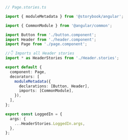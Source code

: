 ```ts
// Page.stories.ts

import { moduleMetadata } from '@storybook/angular';

import { CommonModule } from '@angular/common';

import Button from './button.component';
import Header from './header.component';
import Page from './page.component';

//👇 Imports all Header stories
import * as HeaderStories from './Header.stories';

export default {
  component: Page,
  decorators: [
    moduleMetadata({
      declarations: [Button, Header],
      imports: [CommonModule],
    }),
  ],
};

export const LoggedIn = {
  args: {
    ...HeaderStories.LoggedIn.args,
  },
};
```
